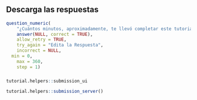 ## Descarga las respuestas

```r
question_numeric(
	"¿Cuántos minutos, aproximadamente, te llevó completar este tutorial? Por ejemplo, una hora y media serían 90 minutos.",
	answer(NULL, correct = TRUE),
	allow_retry = TRUE,
	try_again = "Edita la Respuesta",
	incorrect = NULL,
  min = 0,
	max = 360,
	step = 1)
```

###

```r
tutorial.helpers::submission_ui
```

```r
tutorial.helpers::submission_server()
```
